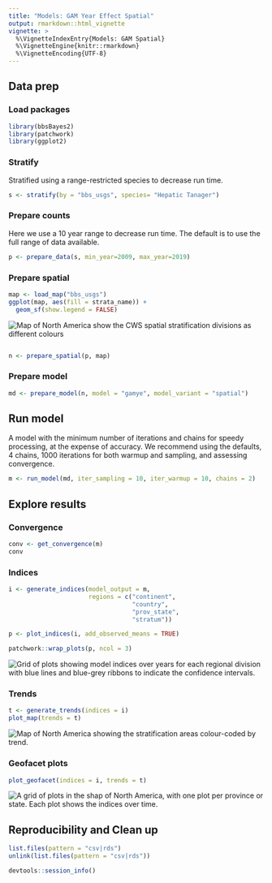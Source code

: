 ```yaml
---
title: "Models: GAM Year Effect Spatial"
output: rmarkdown::html_vignette
vignette: >
  %\VignetteIndexEntry{Models: GAM Spatial}
  %\VignetteEngine{knitr::rmarkdown}
  %\VignetteEncoding{UTF-8}
---
```




## Data prep

### Load packages

```r
library(bbsBayes2)
library(patchwork)
library(ggplot2)
```

### Stratify
Stratified using a range-restricted species to decrease run time.
```r
s <- stratify(by = "bbs_usgs", species= "Hepatic Tanager")
```

### Prepare counts
Here we use a 10 year range to decrease run time. The default is to use the full range of data available.
```r
p <- prepare_data(s, min_year=2009, max_year=2019)
```

### Prepare spatial

```r
map <- load_map("bbs_usgs")
ggplot(map, aes(fill = strata_name)) +
  geom_sf(show.legend = FALSE)
```

<img src="figures/gam_spatial_unnamed-chunk-5-1.png" alt="Map of North America show the CWS spatial stratification divisions as different colours"  />

```r

n <- prepare_spatial(p, map)
```

### Prepare model

```r
md <- prepare_model(n, model = "gamye", model_variant = "spatial")
```

## Run model
A model with the minimum number of iterations and chains for speedy processing, at the expense of accuracy. We recommend using the defaults, 4 chains, 1000 iterations for both warmup and sampling, and assessing convergence.
```r
m <- run_model(md, iter_sampling = 10, iter_warmup = 10, chains = 2)
```


## Explore results

### Convergence


```r
conv <- get_convergence(m)
conv
```

### Indices

```r
i <- generate_indices(model_output = m,
                      regions = c("continent",
                                  "country",
                                  "prov_state",
                                  "stratum"))

p <- plot_indices(i, add_observed_means = TRUE)
```


```r
patchwork::wrap_plots(p, ncol = 3)
```

<img src="figures/gamye_spatial_unnamed-chunk-10-1.png" alt="Grid of plots showing model indices over years for each regional division with blue lines and blue-grey ribbons to indicate the confidence intervals."  />

### Trends

```r
t <- generate_trends(indices = i)
plot_map(trends = t)
```

<img src="figures/gam_spatial_unnamed-chunk-11-1.png" alt="Map of North America showing the stratification areas colour-coded by trend."  />


### Geofacet plots

```r
plot_geofacet(indices = i, trends = t)
```

<img src="figures/gam_spatial_unnamed-chunk-12-1.png" alt="A grid of plots in the shap of North America, with one plot per province or state. Each plot shows the indices over time."  />

## Reproducibility and Clean up

```r
list.files(pattern = "csv|rds")
unlink(list.files(pattern = "csv|rds"))
```


```r
devtools::session_info()
```
